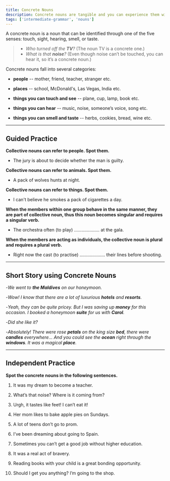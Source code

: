```yaml
---
title: Concrete Nouns
description: Concrete nouns are tangible and you can experience them with your five senses
tags: ['intermediate-grammar', 'nouns']
---
```


A concrete noun is a noun that can be identified through one of the five senses: touch, sight, hearing, smell, or taste.

> - _Who turned off the **TV**?_ (The noun TV is a concrete one.)
> - _What is that **noise**?_ (Even though noise can’t be touched, you can hear it, so it’s a concrete noun.)

Concrete nouns fall into several categories:

- **people** -- mother, friend, teacher, stranger etc.

- **places** -- school, McDonald's, Las Vegas, India etc.

- **things you can touch and see** -- plane, cup, lamp, book etc.

- **things you can hear** -- music, noise, someone’s voice, song etc.

- **things you can smell and taste** -- herbs, cookies, bread, wine etc.

---

## Guided Practice

**Collective nouns can refer to people. Spot them.**

- The jury is about to decide whether the man is guilty. <InfoTooltip label="The jury" />

**Collective nouns can refer to animals. Spot them.**

- A pack of wolves hunts at night. <InfoTooltip label="A pack of wolves" />

**Collective nouns can refer to things. Spot them.**

- I can't believe he smokes a pack of cigarettes a day. <InfoTooltip label="pack of cigarettes a day"/>

**When the members within one group behave in the same manner, they are part of collective noun, thus this noun becomes singular and requires a singular verb.**

- The orchestra often (to play) .................... at the gala. <InfoTooltip label="plays"/>

**When the members are acting as individuals, the collective noun is plural and requires a plural verb.**

- Right now the cast (to practise) .................... their lines before shooting. <InfoTooltip label="Right now the cast are practising their lines before shooting"/>

---

## Short Story using Concrete Nouns

-_We went to **the Maldives** on our honeymoon._

-_Wow! I know that there are a lot of luxurious **hotels** and **resorts**._

-_Yeah, they can be quite pricey. But I was saving up **money** for this occasion. I booked
a honeymoon **suite** for us with **Carol**._

-_Did she like it?_

-_Absolutely! There were rose **petals** on the king size **bed**, there were **candles**
everywhere… And you could see the **ocean** right through the **windows**. It was a magical
**place**._

---

## Independent Practice

**Spot the concrete nouns in the following sentences.**

1. It was my dream to become a teacher. <InfoTooltip label="teacher" />

2. What’s that noise? Where is it coming from? <InfoTooltip label="noise" />

3. Urgh, it tastes like feet! I can’t eat it! <InfoTooltip label="feet" />

4. Her mom likes to bake apple pies on Sundays. <InfoTooltip label="mom, pies" />

5. A lot of teens don’t go to prom. <InfoTooltip label="teens" />

6. I’ve been dreaming about going to Spain. <InfoTooltip label="Spain" />

7. Sometimes you can’t get a good job without higher education. <InfoTooltip label="job, education" />

8. It was a real act of bravery. <InfoTooltip label="bravery" />

9. Reading books with your child is a great bonding opportunity. <InfoTooltip label="books, child" />

10. Should I get you anything? I’m going to the shop. <InfoTooltip label="shop" />
